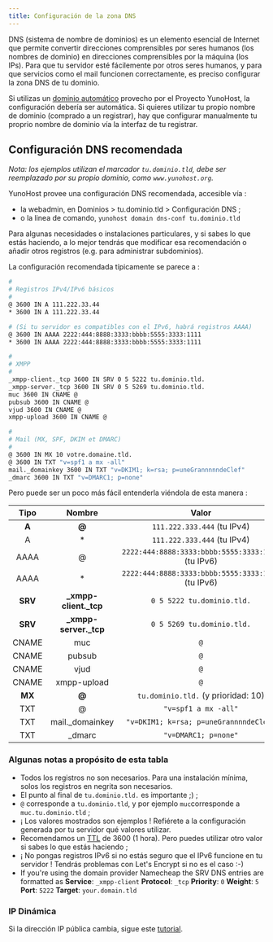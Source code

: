 ```yaml
---
title: Configuración de la zona DNS
---
```


DNS (sistema de nombre de dominios) es un elemento esencial de Internet que permite convertir direcciones comprensibles por seres humanos (los nombres de dominio) en direcciones comprensibles por la máquina (los IPs). Para que tu servidor esté fácilemente por otros seres humanos, y para que servicios como el mail funcionen correctamente, es preciso configurar la zona DNS de tu dominio.

Si utilizas un [dominio automático](/admin/tutorials/domains/dns_nohost_me) provecho por el Proyecto YunoHost, la configuración debería ser automática. Si quieres utilizar tu propio nombre de dominio (comprado a un registrar), hay que configurar manualmente tu proprio nombre de dominio vía la interfaz de tu registrar.

## Configuración DNS recomendada

*Nota: los ejemplos utilizan el marcador `tu.dominio.tld`, debe ser reemplazado por su propio dominio, como `www.yunohost.org`.*

YunoHost provee una configuración DNS recomendada, accesible vía :

- la webadmin, en Dominios > tu.dominio.tld > Configuración DNS ;
- o la linea de comando, `yunohost domain dns-conf tu.dominio.tld`

Para algunas necesidades o instalaciones particulares, y si sabes lo que estás haciendo, a lo mejor tendrás que modificar esa recomendación o añadir otros registros (e.g. para administrar subdominios).

La configuración recomendada típicamente se parece a :

```bash
#
# Registros IPv4/IPv6 básicos 
#
@ 3600 IN A 111.222.33.44
* 3600 IN A 111.222.33.44

# (Si tu servidor es compatibles con el IPv6, habrá registros AAAA)
@ 3600 IN AAAA 2222:444:8888:3333:bbbb:5555:3333:1111
* 3600 IN AAAA 2222:444:8888:3333:bbbb:5555:3333:1111

#
# XMPP
#
_xmpp-client._tcp 3600 IN SRV 0 5 5222 tu.dominio.tld.
_xmpp-server._tcp 3600 IN SRV 0 5 5269 tu.dominio.tld.
muc 3600 IN CNAME @
pubsub 3600 IN CNAME @
vjud 3600 IN CNAME @
xmpp-upload 3600 IN CNAME @

#
# Mail (MX, SPF, DKIM et DMARC)
#
@ 3600 IN MX 10 votre.domaine.tld.
@ 3600 IN TXT "v=spf1 a mx -all"
mail._domainkey 3600 IN TXT "v=DKIM1; k=rsa; p=uneGrannnnndeClef"
_dmarc 3600 IN TXT "v=DMARC1; p=none"
```

Pero puede ser un poco más fácil entenderla viéndola de esta manera :

| Tipo    | Nombre                 | Valor                                                  |
| :-----: | :--------------------: | :----------------------------------------------------: |
|  **A**  |   **@**                |  `111.222.333.444` (tu IPv4)                           |
|    A    |   *                    |  `111.222.333.444` (tu IPv4)                           |
|  AAAA   |   @                    |  `2222:444:8888:3333:bbbb:5555:3333:1111` (tu IPv6)    |
|  AAAA   |   *                    |  `2222:444:8888:3333:bbbb:5555:3333:1111` (tu IPv6)    |
| **SRV** | **_xmpp-client._tcp**  |  `0 5 5222 tu.dominio.tld.`                            |
| **SRV** | **_xmpp-server._tcp**  |  `0 5 5269 tu.dominio.tld.`                            |
|  CNAME  |   muc                  |  `@`                                                   |
|  CNAME  |   pubsub               |  `@`                                                   |
|  CNAME  |   vjud                 |  `@`                                                   |
|  CNAME  |   xmpp-upload          |  `@`                                                   |
| **MX**  | **@**                  |  `tu.dominio.tld.`     (y prioridad: 10)               |
|   TXT   |   @                    |  `"v=spf1 a mx -all"`                |
|   TXT   |  mail._domainkey       |  `"v=DKIM1; k=rsa; p=uneGrannnndeClef"`                |
|   TXT   |  _dmarc                |  `"v=DMARC1; p=none"`                                  |

### Algunas notas a propósito de esta tabla

- Todos los registros no son necesarios. Para una instalación mínima, solos los registros en negrita son necesarios.
- El punto al final de `tu.dominio.tld.` es importante ;) ;
- `@` corresponde a `tu.dominio.tld`, y por ejemplo `muc`corresponde a `muc.tu.dominio.tld` ;
- ¡ Los valores mostrados son ejemplos ! Refiérete a la configuración generada por tu servidor qué valores utilizar.
- Recomendamos un [TTL](https://en.wikipedia.org/wiki/Time_to_live) de 3600 (1 hora). Pero puedes utilizar otro valor si sabes lo que estás haciendo ;
- ¡ No pongas registros IPv6 si no estás seguro que el IPv6 funcione en tu servidor ! Tendrás problemas con Let's Encrypt si no es el caso :-)
- If you're using the domain provider Namecheap the SRV DNS entries are formatted as **Service**: `_xmpp-client` **Protocol**: `_tcp` **Priority**: `0` **Weight**: `5` **Port**: `5222` **Target**: `your.domain.tld`

### IP Dinámica

Si la dirección IP pública cambia, sigue este [tutorial](/admin/tutorials/domains/dns_dynamicip).
